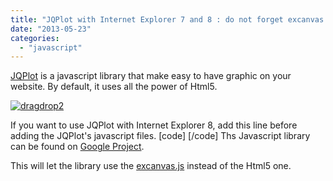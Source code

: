 ```yaml
---
title: "JQPlot with Internet Explorer 7 and 8 : do not forget excanvas.js"
date: "2013-05-23"
categories: 
  - "javascript"
---
```


[JQPlot](http://www.jqplot.com) is a javascript library that make easy to have graphic on your website. By default, it uses all the power of Html5.

[![dragdrop2](http://patrickdesjardins.com/blog/wp-content/uploads/2013/05/dragdrop2.jpg)](http://patrickdesjardins.com/blog/jqplot-with-internet-explorer-7-and-8-do-not-forget-excanvas-js/dragdrop2)

If you want to use JQPlot with Internet Explorer 8, add this line before adding the JQPlot's javascript files. \[code\] <!--\[if IE\]><script language="javascript" type="text/javascript" src="@Url.Content("~/Scripts/libs/plot/excanvas.js")"></script><!\[endif\]--> \[/code\] Ths Javascript library can be found on [Google Project](https://code.google.com/p/explorercanvas).

This will let the library use the [excanvas.js](https://code.google.com/p/explorercanvas) instead of the Html5 one.
